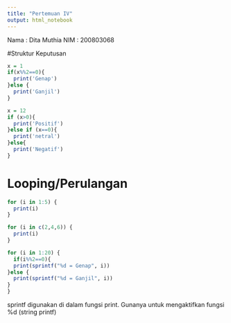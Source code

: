 ---
title: "Pertemuan IV"
output: html_notebook
---

Nama : Dita Muthia NIM : 200803068

#Struktur Keputusan

```{r}
x = 1
if(x%%2==0){
  print('Genap')
}else {
  print('Ganjil')
}

x = 12
if (x>0){
  print('Positif')
}else if (x==0){
  print('netral')
}else{
  print('Negatif')
}
```

# Looping/Perulangan

```{r}
for (i in 1:5) {
  print(i)
}

for (i in c(2,4,6)) {
  print(i)
}
```

```{r}
for (i in 1:20) {
  if(i%%2==0){
  print(sprintf("%d = Genap", i))
}else {
  print(sprintf("%d = Ganjil", i))
}
}
```

sprintf digunakan di dalam fungsi print. Gunanya untuk mengaktifkan fungsi %d (string printf)
